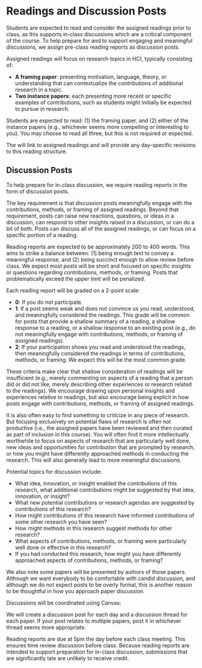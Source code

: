 
# Readings and Discussion Posts

Students are expected to read and consider the assigned readings prior to class,
as this supports in-class discussions which are a critical component of the course.
To help prepare for and to support engaging and meaningful discussions,
we assign pre-class reading reports as discussion posts.

Assigned readings will focus on research topics in HCI, typically consisting of:

- **A framing paper**:
  presenting motivation, language, theory, or understanding
  that can contextualize the contributions of additional research in a topic.
- **Two instance papers:**
  each presenting more recent or specific examples of contributions,
  such as students might initially be expected to pursue in research.

Students are expected to read:
(1) the framing paper, and
(2) either of the instance papers (e.g., whichever seems more compelling or interesting to you).
You may choose to read all three, but this is not required or expected.

The <SiteLink linkKey={SiteLinks.calendarTop} /> will link to assigned readings
and will provide any day-specific revisions to this reading structure.

## Discussion Posts

To help prepare for in-class discussion, we require reading reports in the form of discussion posts.

The key requirement is that discussion posts meaningfully engage with the contributions, methods, or framing of assigned readings.
Beyond that requirement, posts can raise new reactions, questions, or ideas in a discussion,
can respond to other insights raised in a discussion, or can do a bit of both.
Posts can discuss all of the assigned readings, or can focus on a specific portion of a reading.

Reading reports are expected to be approximately 200 to 400 words. This aims to strike a balance between:
(1) being enough text to convey a meaningful response, and
(2) being succinct enough to allow review before class.
We expect most posts will be short and focused on specific insights or questions regarding contributions, methods, or framing.
Posts that problematically exceed the upper limit will be penalized.

Each reading report will be graded on a 2-point scale:

- **0**: If you do not participate.
- **1**: If a post seems weak and does not convince us you read, understood, and meaningfully considered the readings.
         This grade will be common for posts that provide a shallow summary of a reading,
         a shallow response to a reading, or a shallow response to an existing post
         (e.g., do not meaningfully engage with contributions, methods, or framing of assigned readings).
- **2**: If your participation shows you read and understood the readings,
         then meaningfully considered the readings in terms of contributions, methods, or framing.
         We expect this will be the most common grade.

These criteria make clear that shallow consideration of readings will be insufficient
(e.g., merely commenting on aspects of a reading that a person did or did not like,
merely describing other experiences or research related to the readings).
We encourage drawing upon personal insights and experiences relative to readings,
but also encourage being explicit in how posts engage with contributions, methods, or framing of assigned readings.

It is also often easy to find something to criticize in any piece of research.
But focusing exclusively on potential flaws of research is often not productive
(i.e., the assigned papers have been reviewed and then curated as part of inclusion in this course).
You will often find it more intellectually worthwhile to focus on aspects of research that are particularly well done,
new ideas and opportunities for contribution that are prompted by research,
or how you might have differently approached methods in conducting the research.
This will also generally lead to more meaningful discussions.

Potential topics for discussion include:

- What idea, innovation, or insight enabled the contributions of this research,
  what additional contributions might be suggested by that idea, innovation, or insight?
- What new potential contributions or research agendas are suggested by contributions of this research?
- How might contributions of this research have informed contributions of some other research you have seen?
- How might methods in this research suggest methods for other research?
- What aspects of contributions, methods, or framing were particularly well done or effective in this research?
- If you had conducted this research, how might you have differently approached aspects of contributions, methods, or framing?

We also note some papers will be presented by authors of those papers.
Although we want everybody to be comfortable with candid discussion,
and although we do not expect posts to be overly formal,
this is another reason to be thoughtful in how you approach paper discussion.

Discussions will be coordinated using Canvas:

<CourseDataLink linkKey={courseData.linkCanvasDiscussion} outerComponent="p"/>

We will create a discussion post for each day and a discussion thread for each paper.
If your post relates to multiple papers, post it in whichever thread seems more appropriate.

Reading reports are due at 5pm the day before each class meeting.
This ensures time review discussion before class.
Because reading reports are intended to support preparation for in-class discussion,
submissions that are significantly late are unlikely to receive credit.
